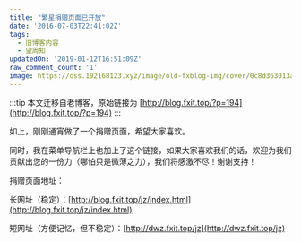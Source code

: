 ```yaml
---
title: "繁星捐赠页面已开放"
date: '2016-07-03T22:41:02Z'
tags:
  - 旧博客内容
  - 望周知
updatedOn: '2019-01-12T16:51:09Z'
raw_comment_count: '1'
image: https://oss.192168123.xyz/image/old-fxblog-img/cover/0c8d363013ae60e0b2b0230128b444a2.png
---
```


:::tip
本文迁移自老博客，原始链接为 [http://blog.fxit.top/?p=194](http://blog.fxit.top/?p=194)
:::

如上，刚刚通宵做了一个捐赠页面，希望大家喜欢。

同时，我在菜单导航栏上也加上了这个链接，如果大家喜欢我们的话，欢迎为我们贡献出您的一份力（哪怕只是微薄之力），我们将感激不尽！谢谢支持！

捐赠页面地址：

长网址（稳定）：[http://blog.fxit.top/jz/index.html](http://blog.fxit.top/jz/index.html)

短网址（方便记忆，但不稳定）：[http://dwz.fxit.top/jz](http://dwz.fxit.top/jz)
